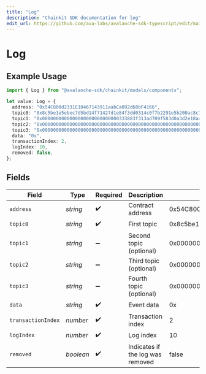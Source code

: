 ```yaml
---
title: "Log"
description: "Chainkit SDK documentation for log"
edit_url: https://github.com/ava-labs/avalanche-sdk-typescript/edit/main/chainkit/docs/models/components/log.md
---
```


# Log

## Example Usage

```typescript
import { Log } from "@avalanche-sdk/chainkit/models/components";

let value: Log = {
  address: "0x54C800d2331E10467143911aabCa092d68bF4166",
  topic0: "0x8c5be1e5ebec7d5bd14f71427d1e84f3dd0314c0f7b2291e5b200ac8c7c3b925",
  topic1: "0x0000000000000000000000000000333883f313ad709f583d0a3d2e18a44ef29b",
  topic2: "0x0000000000000000000000000000000000000000000000000000000000000000",
  topic3: "0x0000000000000000000000000000000000000000000000000000000000001350",
  data: "0x",
  transactionIndex: 2,
  logIndex: 10,
  removed: false,
};
```

## Fields

| Field                                                              | Type                                                               | Required                                                           | Description                                                        | Example                                                            |
| ------------------------------------------------------------------ | ------------------------------------------------------------------ | ------------------------------------------------------------------ | ------------------------------------------------------------------ | ------------------------------------------------------------------ |
| `address`                                                          | *string*                                                           | :heavy_check_mark:                                                 | Contract address                                                   | 0x54C800d2331E10467143911aabCa092d68bF4166                         |
| `topic0`                                                           | *string*                                                           | :heavy_check_mark:                                                 | First topic                                                        | 0x8c5be1e5ebec7d5bd14f71427d1e84f3dd0314c0f7b2291e5b200ac8c7c3b925 |
| `topic1`                                                           | *string*                                                           | :heavy_minus_sign:                                                 | Second topic (optional)                                            | 0x0000000000000000000000000000333883f313ad709f583d0a3d2e18a44ef29b |
| `topic2`                                                           | *string*                                                           | :heavy_minus_sign:                                                 | Third topic (optional)                                             | 0x0000000000000000000000000000000000000000000000000000000000000000 |
| `topic3`                                                           | *string*                                                           | :heavy_minus_sign:                                                 | Fourth topic (optional)                                            | 0x0000000000000000000000000000000000000000000000000000000000001350 |
| `data`                                                             | *string*                                                           | :heavy_check_mark:                                                 | Event data                                                         | 0x                                                                 |
| `transactionIndex`                                                 | *number*                                                           | :heavy_check_mark:                                                 | Transaction index                                                  | 2                                                                  |
| `logIndex`                                                         | *number*                                                           | :heavy_check_mark:                                                 | Log index                                                          | 10                                                                 |
| `removed`                                                          | *boolean*                                                          | :heavy_check_mark:                                                 | Indicates if the log was removed                                   | false                                                              |